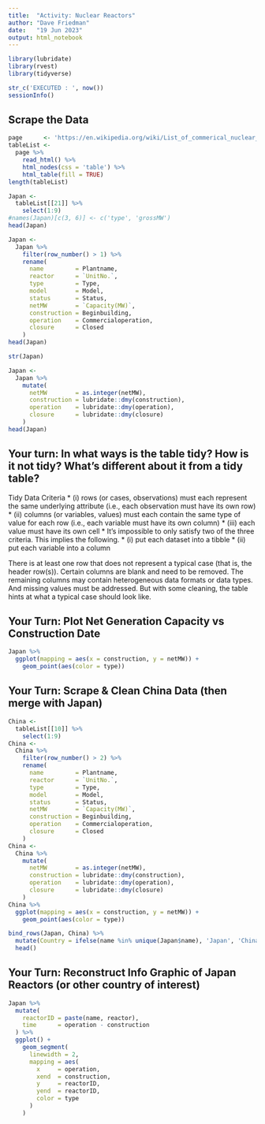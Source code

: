 ```yaml
---
title:  "Activity: Nuclear Reactors"
author: "Dave Friedman"
date:   "19 Jun 2023"
output: html_notebook
---
```


```r
library(lubridate)
library(rvest)
library(tidyverse)

str_c('EXECUTED : ', now())
sessionInfo()
```

## Scrape the Data 

```r
page      <- 'https://en.wikipedia.org/wiki/List_of_commerical_nuclear_reactors'
tableList <-
  page %>%
    read_html() %>%
    html_nodes(css = 'table') %>%
    html_table(fill = TRUE)
length(tableList)

Japan <-
  tableList[[21]] %>%
    select(1:9)
#names(Japan)[c(3, 6)] <- c('type', 'grossMW')
head(Japan)

Japan <-
  Japan %>%
    filter(row_number() > 1) %>%
    rename(
      name         = Plantname,
      reactor      = `UnitNo.`,
      type         = Type,
      model        = Model,
      status       = Status,
      netMW        = `Capacity(MW)`,
      construction = Beginbuilding,
      operation    = Commercialoperation,
      closure      = Closed
    )
head(Japan)

str(Japan)

Japan <-
  Japan %>%
    mutate(
      netMW        = as.integer(netMW),
      construction = lubridate::dmy(construction),
      operation    = lubridate::dmy(operation),
      closure      = lubridate::dmy(closure)
    )
head(Japan)
```

## Your turn: In what ways is the table tidy? How is it not tidy? What’s different about it from a tidy table?

Tidy Data Criteria
* (i) rows (or cases, observations) must each represent the same underlying attribute (i.e., each observation must have its own row)
* (ii) columns (or variables, values) must each contain the same type of value for each row (i.e., each variable must have its own column)
* (iii) each value must have its own cell
* It's impossible to only satisfy two of the three criteria. This implies the following.
  * (i) put each dataset into a tibble
  * (ii) put each variable into a column

There is at least one row that does not represent a typical case (that is, the header row(s)). Certain columns are blank and need to be removed. The remaining columns may contain heterogeneous data formats or data types. And missing values must be addressed. But with some cleaning, the table hints at what a typical case should look like.

## Your Turn: Plot Net Generation Capacity vs Construction Date

```r
Japan %>%
  ggplot(mapping = aes(x = construction, y = netMW)) +
    geom_point(aes(color = type))
```

## Your Turn: Scrape & Clean China Data (then merge with Japan)

```r
China <-
  tableList[[10]] %>%
    select(1:9)
China <-
  China %>%
    filter(row_number() > 2) %>%
    rename(
      name         = Plantname,
      reactor      = `UnitNo.`,
      type         = Type,
      model        = Model,
      status       = Status,
      netMW        = `Capacity(MW)`,
      construction = Beginbuilding,
      operation    = Commercialoperation,
      closure      = Closed
    )
China <-
  China %>%
    mutate(
      netMW        = as.integer(netMW),
      construction = lubridate::dmy(construction),
      operation    = lubridate::dmy(operation),
      closure      = lubridate::dmy(closure)
    )
China %>%
  ggplot(mapping = aes(x = construction, y = netMW)) +
    geom_point(aes(color = type))

bind_rows(Japan, China) %>%
  mutate(Country = ifelse(name %in% unique(Japan$name), 'Japan', 'China')) %>%
  head()
```

## Your Turn: Reconstruct Info Graphic of Japan Reactors (or other country of interest)

```r
Japan %>%
  mutate(
    reactorID = paste(name, reactor),
    time      = operation - construction
  ) %>%
  ggplot() +
    geom_segment(
      linewidth = 2,
      mapping = aes(
        x     = operation,
        xend  = construction,
        y     = reactorID,
        yend  = reactorID,
        color = type
      )
    )
```